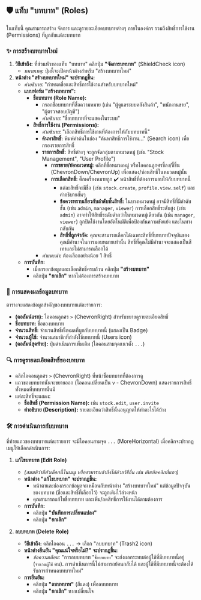 ## 🛡️ แท็บ "บทบาท" (Roles)

ในแท็บนี้ คุณสามารถสร้าง จัดการ และดูรายละเอียดบทบาทต่างๆ ภายในองค์กร รวมถึงสิทธิ์การใช้งาน (Permissions) ที่ผูกกับแต่ละบทบาท

### ✨ การสร้างบทบาทใหม่

1.  **วิธีเข้าถึง:** ที่ส่วนหัวของแท็บ "บทบาท" คลิกปุ่ม **"จัดการบทบาท"** (ShieldCheck icon)
    *   *หมายเหตุ:* ปุ่มนี้จะเปิดหน้าต่างสำหรับ "สร้างบทบาทใหม่"
2.  **หน้าต่าง "สร้างบทบาทใหม่" จะปรากฏขึ้น:**
    *   *คำอธิบาย:* "กำหนดชื่อและสิทธิ์การใช้งานสำหรับบทบาทใหม่"
    *   **แบบฟอร์ม "สร้างบทบาท":**
        *   **ชื่อบทบาท (Role Name):**
            *   กรอกชื่อบทบาทที่สื่อความหมาย (เช่น "ผู้ดูแลระบบคลังสินค้า", "พนักงานขาย", "ผู้ตรวจสอบบัญชี")
            *   *คำอธิบาย:* "ชื่อบทบาทที่จะแสดงในระบบ"
        *   **สิทธิ์การใช้งาน (Permissions):**
            *   *คำอธิบาย:* "เลือกสิทธิ์การใช้งานที่ต้องการให้กับบทบาทนี้"
            *   **ค้นหาสิทธิ์:** พิมพ์คำค้นในช่อง "ค้นหาสิทธิ์การใช้งาน..." (Search icon) เพื่อกรองรายการสิทธิ์
            *   **รายการสิทธิ์:** สิทธิ์ต่างๆ จะถูกจัดกลุ่มตามหมวดหมู่ (เช่น "Stock Management", "User Profile")
                *   **การขยาย/ย่อหมวดหมู่:** คลิกที่ชื่อหมวดหมู่ หรือไอคอนลูกศรชี้ลง/ชี้ขึ้น (ChevronDown/ChevronUp) เพื่อแสดง/ซ่อนสิทธิ์ในหมวดหมู่นั้น
                *   **การเลือกสิทธิ์:** ติ๊กเครื่องหมายถูก ✔️ หน้าสิทธิ์ที่ต้องการมอบให้กับบทบาทนี้
                    *   แต่ละสิทธิ์จะมีชื่อ (เช่น `stock.create`, `profile.view.self`) และคำอธิบายสั้นๆ
                    *   **ข้อควรทราบเกี่ยวกับลำดับชั้นสิทธิ์:** ในบางหมวดหมู่ อาจมีสิทธิ์ที่มีลำดับชั้น (เช่น `admin`, `manager`, `viewer`) การเลือกสิทธิ์ระดับสูง (เช่น `admin`) อาจทำให้สิทธิ์ระดับต่ำกว่าในหมวดหมู่เดียวกัน (เช่น `manager`, `viewer`) ถูกปิดใช้งานโดยอัตโนมัติเพื่อป้องกันความขัดแย้ง และในทางกลับกัน
                    *   **สิทธิ์ที่ถูกจำกัด:** คุณจะสามารถเลือกได้เฉพาะสิทธิ์ที่บทบาทปัจจุบันของคุณมีอำนาจในการมอบหมายเท่านั้น สิทธิ์ที่คุณไม่มีอำนาจจะแสดงเป็นสีเทาและไม่สามารถเลือกได้
            *   *คำแนะนำ:* ต้องเลือกอย่างน้อย 1 สิทธิ์
    *   **การบันทึก:**
        *   เมื่อกรอกข้อมูลและเลือกสิทธิ์ครบถ้วน คลิกปุ่ม **"สร้างบทบาท"**
        *   คลิกปุ่ม **"ยกเลิก"** หากไม่ต้องการสร้างบทบาท

### 📜 การแสดงผลข้อมูลบทบาท

ตารางจะแสดงข้อมูลสำคัญของบทบาทแต่ละรายการ:

*   **(คอลัมน์แรก):** ไอคอนลูกศร `>` (ChevronRight) สำหรับขยายดูรายละเอียดสิทธิ์
*   **ชื่อบทบาท:** ชื่อของบทบาท
*   **จำนวนสิทธิ์:** จำนวนสิทธิ์ทั้งหมดที่ผูกกับบทบาทนี้ (แสดงเป็น Badge)
*   **จำนวนผู้ใช้:** จำนวนสมาชิกที่กำลังใช้บทบาทนี้ (Users icon)
*   **(คอลัมน์สุดท้าย):** ปุ่มดำเนินการเพิ่มเติม (ไอคอนสามจุดแนวตั้ง `...`)

### 🔍 การดูรายละเอียดสิทธิ์ของบทบาท

*   คลิกไอคอนลูกศร `>` (ChevronRight) ที่หน้าชื่อบทบาทที่ต้องการดู
*   แถวของบทบาทนั้นจะขยายออก (ไอคอนเปลี่ยนเป็น `v` - ChevronDown) แสดงรายการสิทธิ์ทั้งหมดที่บทบาทนั้นมี
*   แต่ละสิทธิ์จะแสดง:
    *   **ชื่อสิทธิ์ (Permission Name):** เช่น `stock.edit`, `user.invite`
    *   **คำอธิบาย (Description):** รายละเอียดว่าสิทธิ์นั้นอนุญาตให้ทำอะไรได้บ้าง

### 🛠️ การดำเนินการกับบทบาท

ที่ท้ายแถวของบทบาทแต่ละรายการ จะมีไอคอนสามจุด `...` (MoreHorizontal) เมื่อคลิกจะปรากฏเมนูให้เลือกดำเนินการ:

1.  **แก้ไขบทบาท (Edit Role)**
    *   *(สมมติว่ามีตัวเลือกนี้ในเมนู หรือสามารถเข้าถึงได้ด้วยวิธีอื่น เช่น ดับเบิลคลิกที่แถว)*
    *   **หน้าต่าง "แก้ไขบทบาท" จะปรากฏขึ้น:**
        *   หน้าตาและช่องกรอกข้อมูลจะเหมือนกับหน้าต่าง "สร้างบทบาทใหม่" แต่ข้อมูลปัจจุบันของบทบาท (ชื่อและสิทธิ์ที่เลือกไว้) จะถูกเติมไว้ล่วงหน้า
        *   คุณสามารถแก้ไขชื่อบทบาท และเพิ่ม/ลดสิทธิ์การใช้งานได้ตามต้องการ
    *   **การบันทึก:**
        *   คลิกปุ่ม **"บันทึกการเปลี่ยนแปลง"**
        *   คลิกปุ่ม **"ยกเลิก"**

2.  **ลบบทบาท (Delete Role)**
    *   **วิธีเข้าถึง:** คลิกไอคอน `...` -> เลือก "ลบบทบาท" (Trash2 icon)
    *   **หน้าต่างยืนยัน "คุณแน่ใจหรือไม่?" จะปรากฏขึ้น:**
        *   *ข้อความเตือน:* "การลบบทบาท "`ชื่อบทบาท`" จะส่งผลกระทบต่อผู้ใช้ที่มีบทบาทนี้อยู่ (`จำนวนผู้ใช้` คน). การดำเนินการนี้ไม่สามารถย้อนกลับได้ และผู้ใช้ที่มีบทบาทนี้จะต้องได้รับการกำหนดบทบาทใหม่"
    *   **การยืนยัน:**
        *   คลิกปุ่ม **"ลบบทบาท"** (สีแดง) เพื่อลบบทบาท
        *   คลิกปุ่ม **"ยกเลิก"** หากเปลี่ยนใจ